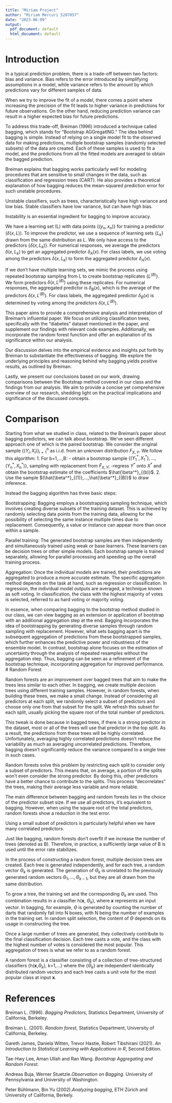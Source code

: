```yaml
---
title: "Miriam Project"
author: "Miriam Mercuri 5207057"
date: "2023-06-09"
output:
  pdf_document: default
  html_document: default
---
```


# Introduction

In a typical prediction problem, there is a trade-off between two factors: bias and variance. Bias refers to the error introduced by simplifying assumptions in a model, while variance refers to the amount by which predictions vary for different samples of data.

When we try to improve the fit of a model, there comes a point where increasing the precision of the fit leads to higher variance in predictions for future observations. On the other hand, reducing prediction variance can result in a higher expected bias for future predictions.

To address this trade-off, Breiman (1996) introduced a technique called bagging, which stands for "Bootstrap AGGregatING." The idea behind bagging is simple. Instead of relying on a single model fit to the observed data for making predictions, multiple bootstrap samples (randomly selected subsets) of the data are created. Each of these samples is used to fit a model, and the predictions from all the fitted models are averaged to obtain the bagged prediction.

Breiman explains that bagging works particularly well for modeling procedures that are sensitive to small changes in the data, such as classification and regression trees (CART). He also provides a theoretical explanation of how bagging reduces the mean-squared prediction error for such unstable procedures.

Unstable classifiers, such as trees, characteristically have high variance and low bias. Stable classifiers have low variance, but can have high bias.

Instability is an essential ingredient for bagging to improve accuracy.

We have a learning set (L) with data points {$(y_n, x_n)$} for training a predictor ($\delta(x, L)$). To improve the predictor, we use a sequence of learning sets {$L_k$} drawn from the same distribution as L. We only have access to the predictors {$\delta(x, L_k)$}. 
For numerical responses, we average the predictors $\delta(x, L_k)$ to get an aggregated predictor $\delta_A(x)$.
For class labels, we use voting among the predictors $\delta(x, L_k)$ to form the aggregated predictor $\delta_A(x)$.

If we don't have multiple learning sets, we mimic the process using repeated bootstrap sampling from L to create bootstrap replicates {$L^{(B)}$}. We form predictors ${\delta(x, L^{(B)})}$ using these replicates.
For numerical responses, the aggregated predictor is $\delta_B(x)$, which is the average of the predictors $\delta(x, L^{(B)})$.
For class labels, the aggregated predictor $\delta_B(x)$ is determined by voting among the predictors $\delta(x, L^{(B)})$.

This paper aims to provide a comprehensive analysis and interpretation of Breiman's influential paper. We focus on utilizing classification trees, specifically with the "diabetes" dataset mentioned in the paper, and supplement our findings with relevant code examples. Additionally, we incorporate the random forest function and offer an explanation of its significance within our analysis.

Our discussion delves into the empirical evidence and insights put forth by Breiman to substantiate the effectiveness of bagging. We explore the underlying principles and reasoning behind why bagging yields positive results, as outlined by Breiman.

Lastly, we present our conclusions based on our work, drawing comparisons between the Bootstrap method covered in our class and the findings from our analysis. We aim to provide a concise yet comprehensive overview of our research, shedding light on the practical implications and significance of the discussed concepts.

# Comparison 

Starting from what we studied in class, related to the Breiman's paper about bagging predictors, we can talk about bootstrap. We've seen different approach one of which is the paired bootstrap. 
We consider the original sample $\{(Y_i,X_i)\}_{i=1}^n$ as i.i.d. from an unknown distribution $F_{X,Y}$.
We follow this algorithm:
1. For b=1,...,B:
- obtain a bootstrap sample $\{(Y_1^*,X_1^*),...,(Y_n^*,X_n^*)\}$, sampling with replacement from $\hat{F}_{X,Y}$;
-regress $Y^*$ onto $X^*$ and obtain the bootstrap estimate of the coefficients $\hat{\beta^*}_{(b)}$.
2. Use the sample $(\hat{\beta^*}_{(1)},...,\hat{\beta^*}_{(B)}$ to draw inference. 

Instead the bagging algorithm has three basic steps:

Bootstrapping: Bagging employs a bootstrapping sampling technique, which involves creating diverse subsets of the training dataset. This is achieved by randomly selecting data points from the training data, allowing for the possibility of selecting the same instance multiple times due to replacement. Consequently, a value or instance can appear more than once within a sample.

Parallel training: The generated bootstrap samples are then independently and simultaneously trained using weak or base learners. These learners can be decision trees or other simple models. Each bootstrap sample is trained separately, allowing for parallel processing and speeding up the overall training process.

Aggregation: Once the individual models are trained, their predictions are aggregated to produce a more accurate estimate. The specific aggregation method depends on the task at hand, such as regression or classification. In regression, the individual model outputs are averaged, a technique known as soft voting. In classification, the class with the highest majority of votes is selected, referred to as hard voting or majority voting.

In essence, when comparing bagging to the bootstrap method studied in our class, we can view bagging as an extension or application of bootstrap with an additional aggregation step at the end. Bagging incorporates the idea of bootstrapping by generating diverse samples through random sampling with replacement. However, what sets bagging apart is the subsequent aggregation of predictions from these bootstrapped samples, which further enhances the predictive power and robustness of the ensemble model. In contrast, bootstrap alone focuses on the estimation of uncertainty through the analysis of repeated resamples without the aggregation step. Thus, bagging can be seen as a refinement of the bootstrap technique, incorporating aggregation for improved performance.
# Random Forest

Random forests are an improvement over bagged trees that aim to make the trees less similar to each other. In bagging, we create multiple decision trees using different training samples. However, in random forests, when building these trees, we make a small change. Instead of considering all predictors at each split, we randomly select a subset of predictors and choose only one from that subset for the split. We refresh this subset for each split, usually picking the square root of the total number of predictors.

This tweak is done because in bagged trees, if there is a strong predictor in the dataset, most or all of the trees will use that predictor in the top split. As a result, the predictions from these trees will be highly correlated. Unfortunately, averaging highly correlated predictions doesn't reduce the variability as much as averaging uncorrelated predictions. Therefore, bagging doesn't significantly reduce the variance compared to a single tree in such cases.

Random forests solve this problem by restricting each split to consider only a subset of predictors. This means that, on average, a portion of the splits won't even consider the strong predictor. By doing this, other predictors have a better chance to contribute to the splits. This process "decorrelates" the trees, making their average less variable and more reliable.

The main difference between bagging and random forests lies in the choice of the predictor subset size. If we use all predictors, it's equivalent to bagging. However, when using the square root of the total predictors, random forests show a reduction in the test error.

Using a small subset of predictors is particularly helpful when we have many correlated predictors.

Just like bagging, random forests don't overfit if we increase the number of trees (denoted as B). Therefore, in practice, a sufficiently large value of B is used until the error rate stabilizes.

In the process of constructing a random forest, multiple decision trees are created. Each tree is generated independently, and for each tree, a random vector $\Theta_k$ is generated. The generation of $\Theta_k$ is unrelated to the previously generated random vectors $\Theta_1,...,\Theta_{k-1}$, but they are all drawn from the same distribution.

To grow a tree, the training set and the corresponding $\Theta_k$ are used. This combination results in a classifier h(**x**, $\Theta_k$), where **x** represents an input vector. In bagging, for example, $\Theta$ is generated by counting the number of darts that randomly fall into N boxes, with N being the number of examples in the training set. In random split selection, the content of $\Theta$ depends on its usage in constructing the tree.

Once a large number of trees are generated, they collectively contribute to the final classification decision. Each tree casts a vote, and the class with the highest number of votes is considered the most popular. This aggregation of trees is what we refer to as a random forest.

A random forest is a classifier consisting of a collection of tree-structured classifiers {h(**x**,$\Theta_k$), k=1,...} where the {$\Theta_k$} are independent identically distributed random vectors and each tree casts a unit vote for the most popular class at input **x**.

# References

Breiman L. (1996). *Bagging Predictors*, Statistics Department, University of California, Berkeley.

Breiman L. (2001). *Random forest*, Statistics Department, University of California, Berkeley.

Gareth James, Daniela Witten, Trevor Hastie, Robert Tibshirani (2021). *An Introduction to Statistical Learning with Applications in R*, Second Edition.

Tae-Hwy Lee, Aman Ullah and Ran Wang. *Bootstrap Aggregating and Random Forest*.

Andreas Buja, Werner Stuetzle.*Observation on Bagging*. University of Pennsylvania and University of Washington.

Peter Bühlmann, Bin Yu (2002).*Analyzing bagging*, ETH Zürich and University of California, Berkely.
